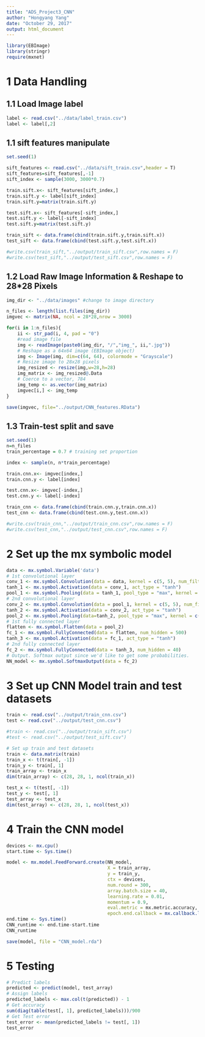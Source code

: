 ---
title: "ADS_Project3_CNN"
author: "Hongyang Yang"
date: "October 29, 2017"
output: html_document
---

```{r setup, include=FALSE}
library(EBImage)
library(stringr)
require(mxnet)
```

# 1 Data Handling
## 1.1 Load Image label

```{r}
label <- read.csv("../data/label_train.csv")
label <- label[,2]
```

## 1.1 sift features manipulate
```{r}
set.seed(1)

sift_features <- read.csv("../data/sift_train.csv",header = T)
sift_features=sift_features[,-1]
sift_index <- sample(3000, 3000*0.7)

train.sift.x<- sift_features[sift_index,]
train.sift.y <- label[sift_index]
train.sift.y=matrix(train.sift.y)

test.sift.x<- sift_features[-sift_index,]
test.sift.y <- label[-sift_index]
test.sift.y=matrix(test.sift.y)

train_sift <- data.frame(cbind(train.sift.y,train.sift.x))
test_sift <- data.frame(cbind(test.sift.y,test.sift.x))

#write.csv(train_sift,"../output/train_sift.csv",row.names = F)
#write.csv(test_sift,"../output/test_sift.csv",row.names = F)

```

## 1.2 Load Raw Image Information & Reshape to 28*28 Pixels
```{r}
img_dir <- "../data/images" #change to image directory

n_files <- length(list.files(img_dir))
imgvec <- matrix(NA, ncol = 28*28,nrow = 3000)

for(i in 1:n_files){
    ii <- str_pad(i, 4, pad = "0")
    #read image file
    img <- readImage(paste0(img_dir, "/","img_", ii,".jpg"))
    # Reshape as a 64x64 image (EBImage object)
    img <- Image(img, dim=c(64, 64), colormode = "Grayscale")
    # Resize image to 28x28 pixels
    img_resized <- resize(img,w=28,h=28)
    img_matrix <- img_resized@.Data
    # Coerce to a vector, 784
    img_temp <- as.vector(img_matrix)
    imgvec[i,] <- img_temp
}

save(imgvec, file="../output/CNN_features.RData")


```
## 1.3 Train-test split and save
```{r}
set.seed(1)
n=n_files
train_percentage = 0.7 # training set proportion

index <- sample(n, n*train_percentage)

train.cnn.x<- imgvec[index,]
train.cnn.y <- label[index]

test.cnn.x<- imgvec[-index,]
test.cnn.y <- label[-index]

train_cnn <- data.frame(cbind(train.cnn.y,train.cnn.x))
test_cnn <- data.frame(cbind(test.cnn.y,test.cnn.x))

#write.csv(train_cnn,"../output/train_cnn.csv",row.names = F)
#write.csv(test_cnn,"../output/test_cnn.csv",row.names = F)


```

# 2 Set up the mx symbolic model

```{r}
data <- mx.symbol.Variable('data')
# 1st convolutional layer
conv_1 <- mx.symbol.Convolution(data = data, kernel = c(5, 5), num_filter = 20)
tanh_1 <- mx.symbol.Activation(data = conv_1, act_type = "tanh")
pool_1 <- mx.symbol.Pooling(data = tanh_1, pool_type = "max", kernel = c(2, 2), stride = c(2, 2))
# 2nd convolutional layer
conv_2 <- mx.symbol.Convolution(data = pool_1, kernel = c(5, 5), num_filter = 50)
tanh_2 <- mx.symbol.Activation(data = conv_2, act_type = "tanh")
pool_2 <- mx.symbol.Pooling(data=tanh_2, pool_type = "max", kernel = c(2, 2), stride = c(2, 2))
# 1st fully connected layer
flatten <- mx.symbol.Flatten(data = pool_2)
fc_1 <- mx.symbol.FullyConnected(data = flatten, num_hidden = 500)
tanh_3 <- mx.symbol.Activation(data = fc_1, act_type = "tanh")
# 2nd fully connected layer
fc_2 <- mx.symbol.FullyConnected(data = tanh_3, num_hidden = 40)
# Output. Softmax output since we'd like to get some probabilities.
NN_model <- mx.symbol.SoftmaxOutput(data = fc_2)

```

# 3 Set up CNN Model train and test datasets
```{r}
train <- read.csv("../output/train_cnn.csv")
test <- read.csv("../output/test_cnn.csv")

#train <- read.csv("../output/train_sift.csv")
#test <- read.csv("../output/test_sift.csv")

# Set up train and test datasets
train <- data.matrix(train)
train_x <- t(train[, -1])
train_y <- train[, 1]
train_array <- train_x
dim(train_array) <- c(28, 28, 1, ncol(train_x))

test_x <- t(test[, -1])
test_y <- test[, 1]
test_array <- test_x
dim(test_array) <- c(28, 28, 1, ncol(test_x))

```

# 4 Train the CNN model

```{r}
devices <- mx.cpu()
start.time <- Sys.time()

model <- mx.model.FeedForward.create(NN_model,
                                     X = train_array,
                                     y = train_y,
                                     ctx = devices,
                                     num.round = 300,
                                     array.batch.size = 40,
                                     learning.rate = 0.01,
                                     momentum = 0.9,
                                     eval.metric = mx.metric.accuracy,
                                     epoch.end.callback = mx.callback.log.train.metric(100))
end.time <- Sys.time()
CNN_runtime <- end.time-start.time
CNN_runtime

save(model, file = "CNN_model.rda")

```
# 5 Testing

```{r}

# Predict labels
predicted <- predict(model, test_array)
# Assign labels
predicted_labels <- max.col(t(predicted)) - 1
# Get accuracy
sum(diag(table(test[, 1], predicted_labels)))/900
# Get Test error
test_error <- mean(predicted_labels != test[, 1])
test_error
```

```{r}

```